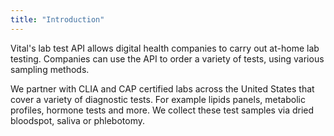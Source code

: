 ```yaml
---
title: "Introduction"
---
```


Vital's lab test API allows digital health companies to carry out at-home lab testing.
Companies can use the API to order a variety of tests, using various sampling methods.

We partner with CLIA and CAP certified labs across the United States that cover a variety of diagnostic tests. For example lipids panels, metabolic profiles, hormone tests and more.
We collect these test samples via dried bloodspot, saliva or phlebotomy.
